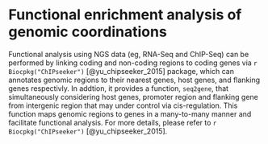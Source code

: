 # Functional enrichment analysis of genomic coordinations {#chipseeker-enrichment}



Functional analysis using NGS data (eg, RNA-Seq and ChIP-Seq) can be performed by linking coding and non-coding regions to coding genes via `r Biocpkg("ChIPseeker")` [@yu_chipseeker_2015] package, which can annotates genomic regions to their nearest genes, host genes, and flanking genes respectivly. In addtion, it provides a function, `seq2gene`, that simultaneously considering host genes, promoter region and flanking gene from intergenic region that may under control via cis-regulation. This function maps genomic regions to genes in a many-to-many manner and facilitate functional analysis. For more details, please refer to `r Biocpkg("ChIPseeker")` [@yu_chipseeker_2015].




